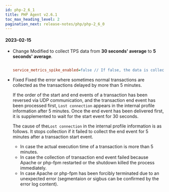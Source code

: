 ```yaml
---
id: php-2_6_1
title: PHP Agent v2.6.1
toc_max_heading_level: 2
pagination_next: release-notes/php/php-2_6_0
---
```



#### 2023-02-15

- <Status>Change</Status> Modified to collect TPS data from <b>30 seconds' average</b> to <b>5 seconds' average</b>.

  ```ini title='whatap.conf'

  service_metrics_spike_enabled=false // If false, the data is collected every 5 seconds average.

  ```

- <Status>Fixed</Status> Fixed the error where sometimes normal transactions are collected as the transactions delayed by more than 5 minutes.

  If the order of the start and end events of a transaction has been reversed via UDP communication, and the transaction end event has been processed first, `Lost connection` appears in the internal profile information after 5 minutes. Once the end event has been delivered first, it is supplemented to wait for the start event for 30 seconds.

  The cause of the`Lost connection` in the internal profile information is as follows. It stops collection if it failed to collect the end event for 5 minutes after a transaction start event.

  - In case the actual execution time of a transaction is more than 5 minutes.
  - In case the collection of transaction end event failed because Apache or php-fpm restarted or the shutdown killed the process immediately.
  - In case Apache or php-fpm has been forcibly terminated due to an unexpected error (segmentaion or sigbus can be confirmed by the error log content).
